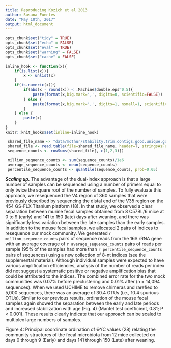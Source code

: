 ```yaml
---
title: Reproducing Kozich et al 2013
author: Susana Fuentes
date: "May 10th, 2017"
output: html_document
---
```


```r
opts_chunk$set("tidy" = TRUE)
opts_chunk$set("echo" = FALSE)
opts_chunk$set("eval" = TRUE)
opts_chunk$set("warning" = FALSE)
opts_chunk$set("cache" = FALSE)

inline_hook <- function(x){
    if(is.list(x)){
        x <- unlist(x)
    }
    if(is.numeric(x)){
        if(abs(x - round(x)) < .Machine$double.eps^0.5){
            paste(format(x,big.mark=',', digits=0, scientific=FALSE))
        } else {
            paste(format(x,big.mark=',', digits=1, nsmall=1, scientific=FALSE))
        }
    } else {
        paste(x)
    }
}
knitr::knit_hooks$set(inline=inline_hook)
```


```r
 shared_file_name <- "data/mothur/stability.trim.contigs.good.unique.good.filter.unique.precluster.pick.pick.pick.opti_mcc.shared"
 shared_file <- read.table(file=shared_file_name, header=T, stringsAsFactors=F)
 sequence_counts <- rowSums(shared_file[,-c(1,2,3)])

 million_sequence_counts <- sum(sequence_counts)/1e6
 average_sequence_counts <- mean(sequence_counts)
 percentile_sequence_counts <- quantile(sequence_counts, prob=0.05)
```





***Scaling up.***
The advantage of the dual-index approach is that a large number of samples can be sequenced using a number of primers 
equal to only twice the square root of the number of samples. To fully evaluate this approach, we resequenced the V4 
region of 360 samples that were previously described by sequencing the distal end of the V35 region on the 
454 GS-FLX Titanium platform (18). In that study, we observed a clear separation between murine fecal samples 
obtained from 8 C57BL/6 mice at 0 to 9 (early) and 141 to 150 (late) days after weaning, and there was significantly 
less variation between the late samples than the early samples. In addition to the mouse fecal samples, we allocated 
2 pairs of indices to resequence our mock community. We generated `r million_sequence_counts` pairs of sequence reads 
from the 16S rRNA gene with an average coverage of `r average_sequence_counts` 
pairs of reads per sample (95% of the samples had more than `r percentile_sequence_counts` pairs of sequences) 
using a new collection of 8-nt indices (see the supplemental material). Although individual samples were expected 
to have various amplification efficiencies, analysis of the number of reads per index did not suggest a systematic 
positive or negative amplification bias that could be attributed to the indices. The combined error rate for the two 
mock communities was 0.07% before preclustering and 0.01% after (n = 14,094 sequences). When we used UCHIME to remove 
chimeras and rarefied to 5,000 sequences, there was an average of 30.4 OTUs (i.e., 10.4 spurious OTUs). Similar to our 
previous results, ordination of the mouse fecal samples again showed the separation between the early and late periods 
and increased stabilization with age (Fig. 4) (Mantel test coefficient, 0.81; P < 0.001). These results clearly 
indicate that our approach can be scaled to multiplex large numbers of samples.

Figure 4:
Principal coordinate ordination of ϴYC values (28) relating the community structures of the fecal microbiota from 12 
mice collected on days 0 through 9 (Early) and days 141 through 150 (Late) after weaning.


